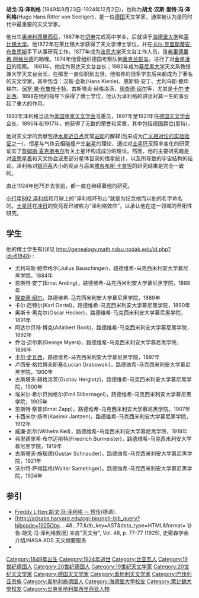 {{Infobox scientist
| name              = 胡戈·冯·泽利格
| image             = Seeliger Hugo von.jpg
| image_size        = 
| caption           = 
| birth_date        = {{birth date|1849|09|23|df=y}}
| birth_place       = {{AUT}}[[西里西亚|西里西亚]]<br />[[别尔斯科-比亚瓦|别尔斯科-比亚瓦]]
| death_date        = {{death date and age|1924|12|02|1849|09|23|df=y}}
| death_place       = {{DEU}}[[慕尼黑|慕尼黑]]
| nationality       = {{DEU}}
| fields            = [[天文学|天文学]]
| workplaces        = [[慕尼黑大学|慕尼黑大学]]
| alma_mater        = [[莱比锡大学|莱比锡大学]]
| doctoral_advisor  = [[弗里德里希·阿格兰德|弗里德里希·阿格兰德]]
| doctoral_students = 朱利叶斯·包辛格<br>古斯塔夫·赫格洛茨<br>乔治·W·迈尔斯<br>[[卡尔·史瓦西|卡尔·史瓦西]]
| known_for         = 
| awards            = 
}}
'''胡戈·冯·泽利格''' (1849年9月23日-1924年12月2日)，也称为'''胡戈·汉斯·里特·冯·泽利格'''(Hugo Hans Ritter von Seeliger)，是一位[[德国|德国]]天文学家，通常被认为是同时代中最重要的天文学家。

他出生[[奥地利|奥地利]][[西里西亚|西里西亚]]，1867年在[[切申|切申]]完成高中学业，后就读于[[海德堡大学|海德堡大学]]和[[莱比锡大学|莱比锡大学]]。他1872年在莱比锡大学获得了天文学博士学位，并在[[卡尔·克里斯蒂安·布鲁恩斯|卡尔·克里斯蒂安·布鲁恩斯]]手下从事研究工作。1877年成为[[波恩大学|波恩大学]]天文台工作人员，是[[弗里德里希·阿格兰德|弗里德里希·阿格兰德]]的助理。1874年他曾组织德国考察队到[[奥克兰群岛|奥克兰群岛]]，进行了对[[金星凌日|金星凌日]]的观察。 1881年，他成为哥达天文台台长；1882年成为[[慕尼黑大学|慕尼黑大学]]天文系教授兼大学天文台台长，在那里一直任职到去世。他培养的很多学生后来都成为了著名的天文学家，其中包含：汉斯·金勒(Hans Kienle)、恩斯特·安丁、尤利乌斯·鲍申格尔、[[保罗·滕·布鲁根卡特|保罗·滕·布鲁根卡特]]、古斯塔夫·赫格洛茨、[[理查德·绍尔|理查德·绍尔]]等，尤其是[[卡尔·史瓦西|卡尔·史瓦西]]，1898在他的指导下获得了博士学位，他认为泽利格的讲话对其一生的事业起了重大的作用。

1892年泽利格当选为[[英国皇家天文学会|英国皇家天文学会]]准委员，1897年至1921年任[[德国天文学会|德国天文学会]]会长，1896年和1917年，他获得了无数的荣誉和奖章，其中包括德国爵位(里特)。

他对天文学的贡献包括[[水星|水星]][[近日点|近日点]]反常[[进动|进动]]的解释(后来成为[[广义相对论的实验验证|广义相对论的实验验证]]之一)、恒星与气体云相碰撞产生[[新星|新星]]的理论、通过对[[土星环|土星环]]反照率变化的研究证实了[[詹姆斯·克拉克·麦克斯韦|詹姆斯·麦克斯韦尔]]有关土星环构成成分的理论。然而，他的主要研究趣是对[[波恩星表|波恩星表]]和天文协会波恩部分星体目录的恒星统计，以及所导致的宇宙结构的结论。泽利格对[[银河系|银河系]]大小的观点与后来[[雅各布斯·卡普坦|雅各布斯·卡普坦]]的研究结果是完全一致的。

直止1924年他75岁去世前，都一直在继续着他的研究。

[[小行星|小行星]][[小行星892|892 泽利格]]和月球上的“泽利格环形山”就是为纪念他而以他的名字命名的。[[土星环|土星环]]在[[冲_(天体位置)|冲日]]的变亮现已被称为“泽利格效应”，以承认他在这一领域的开拓性研究。

==学生==

他的博士学生有(详见 http://genealogy.math.ndsu.nodak.edu/id.php?id=61848) :

* 尤利乌斯·鲍申格尔(Julius Bauschinger)，路德维希-马克西米利安大学慕尼黑学院，1884年
* 恩斯特·安丁(Ernst Anding)，路德维希-马克西米利安大学慕尼黑学院，1888年
*[[理查德·绍尔|理查德·绍尔]]，路德维希-马克西米利安大学慕尼黑学院，1889年
* 卡尔·厄特尔(Karl Oertel)，路德维希-马克西米利安大学慕尼黑学院，1890年
* 奥斯卡·黑克尔(Oscar Hecker)，路德维希-马克西米利安大学慕尼黑学院，1891年
* 阿达尔贝特·博克(Adalbert Bock)，路德维希-马克西米利安大学慕尼黑学院，1892年
* 乔治·迈尔斯(George Myers)，路德维希-马克西米利安大学慕尼黑学院，1896年
* [[卡尔·史瓦西|卡尔·史瓦西]]，路德维希-马克西米利安大学慕尼黑学院，1897年
* 卢西安·格拉博夫斯基(Lucian Grabowski)，路德维希-马克西米利安大学慕尼黑学院，1900年
* 古斯塔夫·赫格洛茨(Gustav Herglotz)，路德维希-马克西米利安大学慕尼黑学院，1900年
* 埃米尔·希尔贝纳格尔(Emil Silbernagel)，路德维希-马克西米利安大学慕尼黑学院，1905年
* 恩斯特·察普(Ernst Zapp)，路德维希-马克西米利安大学慕尼黑学院，1907年
* 卡西米尔·扬岑(Kasimir Jantzen)，路德维希-马克西米利安大学慕尼黑学院，1912年
* 威廉·凯尔(Wilhelm Keil)，路德维希-马克西米利安大学慕尼黑学院，1918年
* 弗里德里希·布尔迈斯特(Friedrich Burmeister)，路德维希-马克西米利安大学慕尼黑学院，1919年
* 古斯塔夫·施瑙德(Gustav Schnauder)，路德维希-马克西米利安大学慕尼黑学院，1921年
* 沃尔特·萨梅廷格(Walter Sametinger)，路德维希-马克西米利安大学慕尼黑学院，1924年

== 参引 ==
* [http://litten.de/fulltext/seeliger.htm Freddy Litten:胡戈·冯·泽利格 -- 短传](德语).
* [http://adsabs.harvard.edu/cgi-bin/nph-bib_query?bibcode=1925Obs....48...77.&db_key=AST&data_type=HTML&format= 讣告:胡戈·冯·泽利格教授] 来自"天文台", Vol. 48, p. 77-77 (1925), 史密森学会介绍/NASA ADS 天文摘要服务
* {{MathGenealogy |id=61848}}
{{Authority control}}

{{DEFAULTSORT:Seeliger}}
[[Category:1849年出生|Category:1849年出生]]
[[Category:1924年逝世|Category:1924年逝世]]
[[Category:比亚瓦人|Category:比亚瓦人]]
[[Category:19世纪德国人|Category:19世纪德国人]]
[[Category:20世纪德国人|Category:20世纪德国人]]
[[Category:19世纪天文学家|Category:19世纪天文学家]]
[[Category:20世纪天文学家|Category:20世纪天文学家]]
[[Category:德国天文学家|Category:德国天文学家]]
[[Category:奥地利天文学家|Category:奥地利天文学家]]
[[Category:巴伐利亚贵族|Category:巴伐利亚贵族]]
[[Category:奥地利裔德国人|Category:奥地利裔德国人]]
[[Category:海德堡大學校友|Category:海德堡大學校友]]
[[Category:萊比錫大學校友|Category:萊比錫大學校友]]
[[Category:出身奥地利属西里西亚人物|Category:出身奥地利属西里西亚人物]]